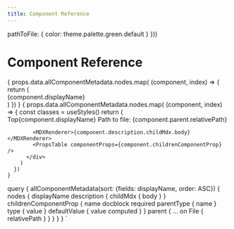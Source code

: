```yaml
---
title: Component Reference
---
```


  pathToFile: {
    color: theme.palette.green.default
  }
}))


# Component Reference

<Grid container spacing={2}>
  <Grid item xs={3}>
    {
      props.data.allComponentMetadata.nodes.map( (component, index) => {
        return (
          <div key={index}><MuiLink variant="body1" href={'#'+component.displayName}>{component.displayName}</MuiLink></div>
        )
      })
    }
  </Grid>
  <Grid item xs={9}>
    {
      props.data.allComponentMetadata.nodes.map( (component, index) => {
        const classes = useStyles()
        return (
          <div key={index} style={{'marginBottom': '10px'}}>
            <MuiLink variant="body1" href='#'>Top</MuiLink><Typography variant="h2" id={component.displayName}>{component.displayName}</Typography>
            <Typography variant="body1">
              Path to file: <span className={classes.pathToFile}>{component.parent.relativePath}</span>
            </Typography>
            
            <MDXRenderer>{component.description.childMdx.body}</MDXRenderer>
            <PropsTable componentProps={component.childrenComponentProp} />
          </div>
        )
      })
    }
  </Grid>
</Grid>


  query {
    allComponentMetadata(sort: {fields: displayName, order: ASC}) {
      nodes {
        displayName
        description {
          childMdx {
            body
          }
        }
        childrenComponentProp {
          name
          docblock
          required
          parentType {
            name
          }
          type {
            value
          }
          defaultValue {
            value
            computed
          }
        }
        parent {
          ... on File {
            relativePath
          }
        }
      }
    }
  }
`